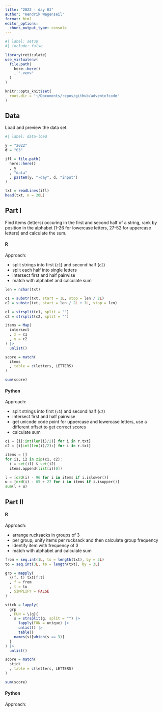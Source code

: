```yaml
---
title: "2022 - day 03"
author: "Hendrik Wagenseil"
format: html
editor_options: 
  chunk_output_type: console
---
```


```r
#| label: setup
#| include: false

library(reticulate)
use_virtualenv(
  file.path(
    here::here()
    , ".venv"
  )
)

knitr::opts_knit$set(
  root.dir = '~/Documents/repos/github/adventofcode'
)
```

## Data 

Load and preview the data set. 

```r
#| label: data-load

y = "2022"
d = "03"

ifl = file.path(
  here::here()
  , y
  , "data"
  , paste0(y, "-day", d, "input")
)

txt = readLines(ifl)
head(txt, n = 20L)
```

## Part I

Find items (letters) occuring in the first and second half of a string, rank by 
position in the alphabet (1-26 for lowercase letters, 27-52 for uppercase 
letters) and calculate the sum.

::: {.panel-tabset}

#### R 

Approach:  

* split strings into first (`c1`) and second half (`c2`)
* split each half into single letters
* intersect first and half pairwise
* match with alphabet and calculate sum

```r
len = nchar(txt) 

c1 = substr(txt, start = 1L, stop = len / 2L)
c2 = substr(txt, start = len / 2L + 1L, stop = len)

c1 = strsplit(c1, split = "")
c2 = strsplit(c2, split = "")

items = Map(
  intersect
  , x = c1
  , y = c2
) |> 
  unlist() 

score = match(
  items
  , table = c(letters, LETTERS)
)

sum(score)
```

#### Python 

Approach:  

* split strings into first (`c1`) and second half (`c2`)
* intersect first and half pairwise
* get unicode code point for uppercase and lowercase letters, use a 
different offset to get correct scores
* calculate sum

```python
c1 = [i[:int(len(i)/2)] for i in r.txt]
c2 = [i[int(len(i)/2):] for i in r.txt]

items = []
for i1, i2 in zip(c1, c2):
  i = set(i1) & set(i2)
  items.append(list(i)[0])

l = [ord(i) - 96 for i in items if i.islower()]
u = [ord(i) - 65 + 27 for i in items if i.isupper()]
sum(l + u)
```

:::


## Part II

::: {.panel-tabset}

#### R 

Approach:  

* arrange rucksacks in groups of 3
* per group, unify items per rucksack and then calculate group frequency
* identify item with frequency of 3
* match with alphabet and calculate sum

```r
from = seq.int(1L, to = length(txt), by = 3L)
to = seq.int(3L, to = length(txt), by = 3L)

grp = mapply(
  \(f, t) txt[f:t]
  , f = from
  , t = to
  , SIMPLIFY = FALSE
)

stick = lapply(
  grp
  , FUN = \(g){
    s = strsplit(g, split = "") |> 
      lapply(FUN = unique) |> 
      unlist() |> 
      table()
    names(s)[which(s == 3)]
  }
) |> 
  unlist()

score = match(
  stick
  , table = c(letters, LETTERS)
)

sum(score)

```

#### Python 

Approach:  


```python

```

:::
